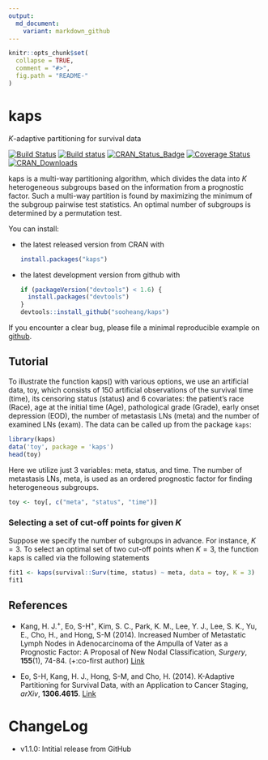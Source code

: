 ```yaml
---
output:
  md_document:
    variant: markdown_github
---
```


<!-- README.md is generated from README.Rmd. Please edit that file -->

```r
knitr::opts_chunk$set(
  collapse = TRUE,
  comment = "#>",
  fig.path = "README-"
)
```

# kaps  
$K$-adaptive partitioning for survival data 

[![Build Status](https://travis-ci.org/sooheang/kaps.svg?branch=master)](https://travis-ci.org/sooheang/kaps)
[![Build status](https://ci.appveyor.com/api/projects/status/x7frit6xwy688d5e/branch/master?svg=true)](https://ci.appveyor.com/project/sooheang/kaps/branch/master)
[![CRAN_Status_Badge](http://www.r-pkg.org/badges/version/kaps)](http://cran.r-project.org/package=kaps)
[![Coverage Status](https://img.shields.io/codecov/c/github/sooheang/kaps/master.svg)](https://codecov.io/github/sooheang/kaps?branch=master)
[![CRAN_Downloads](https://cranlogs.r-pkg.org/badges/grand-total/kaps)](http://cran.rstudio.com/web/packages/kaps/index.html)

kaps is a multi-way partitioning algorithm, which divides the data into $K$ heterogeneous subgroups based on the information from a prognostic factor. 
Such a multi-way partition is found by maximizing the minimum of the subgroup pairwise test statistics.
An optimal number of subgroups is determined by a permutation test. 


You can install:

* the latest released version from CRAN with

    ```R
    install.packages("kaps")
    ````

* the latest development version from github with

    ```R
    if (packageVersion("devtools") < 1.6) {
      install.packages("devtools")
    }
    devtools::install_github("sooheang/kaps")
    ```

If you encounter a clear bug, please file a minimal reproducible example on [github](https://github.com/sooheang/kaps/issues). 

## Tutorial 

To illustrate the function kaps() with various options, we use an artificial data, toy, which consists of 150 artificial observations of the survival time (time), its censoring status (status) and 6 covariates: the patient's race (Race), age at the initial time (Age), pathological grade (Grade), early onset depression (EOD), the number of metastasis LNs (meta) and the number of examined LNs (exam). 
The data can be called up from the package `kaps`:

```r
library(kaps)
data('toy', package = 'kaps')
head(toy)
``` 

Here we utilize just 3 variables: meta, status, and time. The number of metastasis LNs, meta, is used as an ordered prognostic factor for finding heterogeneous subgroups.

```r
toy <- toy[, c("meta", "status", "time")]
```

### Selecting a set of cut-off points for given $K$

Suppose we specify the number of subgroups in advance. For instance, $K=3$. To select an optimal set of two cut-off points when $K=3$, the function kaps is called via the following statements

```r
fit1 <- kaps(survival::Surv(time, status) ~ meta, data = toy, K = 3)
fit1 
```

## References   

* Kang, H. J.^+^, Eo, S-H^+^, Kim, S. C., Park, K. M., Lee, Y. J., Lee, S. K., Yu, E., Cho, H., and Hong, S-M (2014). Increased Number of Metastatic Lymph Nodes in Adenocarcinoma of the Ampulla of Vater as a Prognostic Factor: A Proposal of New Nodal Classification, _Surgery_,  **155**(1), 74-84. (+:co-first author) [Link](http://dx.doi.org/10.1016/j.surg.2013.08.004)

* Eo, S-H, Kang, H. J., Hong, S-M, and Cho, H. (2014). K-Adaptive Partitioning for Survival Data, with an Application to Cancer Staging, _arXiv_, **1306.4615**. [Link](https://arxiv.org/abs/1306.4615)

# ChangeLog   

* v1.1.0: Intitial release from GitHub







